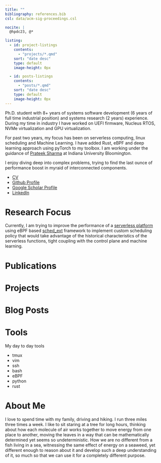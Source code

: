 ```yaml
---
title: ""
bibliography: references.bib
csl: data/acm-sig-proceedings.csl

nocite: |
  @hpdc23, @*

listing:
  - id: project-listings
    contents: 
      - "projects/*.qmd"
    sort: "date desc"
    type: default
    image-height: 0px

  - id: posts-listings
    contents: 
      - "posts/*.qmd"
    sort: "date desc"
    type: default
    image-height: 0px
---
```


Ph.D. student with 8+ years of systems software development (6 years of full time industrial position) 
and systems research (2 years) experience. 
During my time in industry I have worked on UEFI firmware, Nucleus RTOS, NVMe virtualization and GPU virtualization.

For past two years, my focus has been on serverless computing, linux scheduling and Machine Learning. 
I have added Rust, eBPF and deep learning approach using pyTorch to my toolbox. 
I am working under the guidance of [Prateek Sharma](https://cgi.luddy.indiana.edu/~prateeks) at Indiana University Bloomington.

I enjoy diving deep into complex problems, trying to find the last ounce of performance boost in myraid of interconnected components. 

  * [CV](./data/resume.pdf)
  * [Github Profile](https://github.com/abrehman94)
  * [Google Scholar Profile](https://scholar.google.com/citations?user=8LD5hmQAAAAJ&hl=en&oi=sra)
  * [LinkedIn](https://www.linkedin.com/in/abdulrehman010/)

# Research Focus

Currently, I am trying to improve the performance of a 
[serverless platform](https://github.com/COS-IN/iluvatar-faas) 
using eBPF based [sched_ext](https://github.com/sched-ext/scx) framework to implement custom scheduling policy that would 
take advantage of the historical characteristics of the serverless functions, tight coupling with the control plane and 
machine learning. 

# Publications 

::: {#refs}
:::

# Projects

::: {#project-listings}
:::

# Blog Posts

::: {#posts-listings}
:::

# Tools

My day to day tools  

  * tmux
  * vim
  * ssh 
  * bash 
  * eBPF 
  * python
  * rust  

# About Me 

I love to spend time with my family, driving and hiking.
I run three miles three times a week.
I like to sit staring at a tree for long hours, thinking about how each molecule of air works together to move energy from one place to another, moving the leaves in a way that can be mathematically determined yet seems so undeterministic.
How we are no different from a fish living in a sea, witnessing the same effect of energy on a seaweed, yet different enough to reason about it and develop such a deep understanding of it, so much so that we can use it for a completely different purpose.
